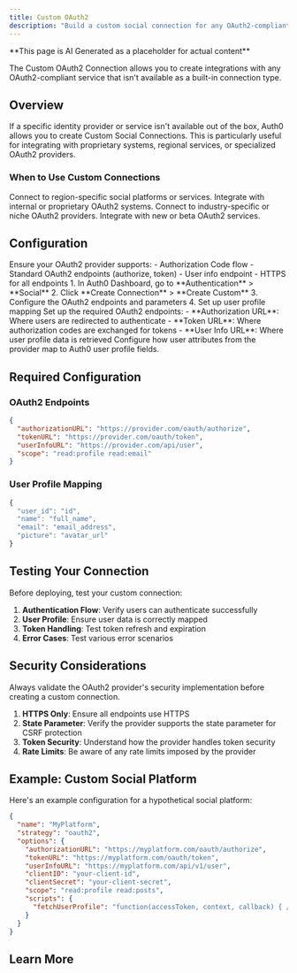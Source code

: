 ```yaml
---
title: Custom OAuth2
description: "Build a custom social connection for any OAuth2-compliant authorization server."
---
```


<Warning>
**This page is AI Generated as a placeholder for actual content** 
</Warning>

The Custom OAuth2 Connection allows you to create integrations with any OAuth2-compliant service that isn't available as a built-in connection type.

## Overview

If a specific identity provider or service isn't available out of the box, Auth0 allows you to create Custom Social Connections. This is particularly useful for integrating with proprietary systems, regional services, or specialized OAuth2 providers.

### When to Use Custom Connections

<Columns cols={2}>
  <Card title="Regional Services" icon="globe" iconType="solid">
    Connect to region-specific social platforms or services.
  </Card>
  <Card title="Proprietary Systems" icon="lock-closed" iconType="solid">
    Integrate with internal or proprietary OAuth2 systems.
  </Card>
  <Card title="Specialized APIs" icon="puzzle-piece" iconType="solid">
    Connect to industry-specific or niche OAuth2 providers.
  </Card>
  <Card title="Beta Services" icon="beaker" iconType="solid">
    Integrate with new or beta OAuth2 services.
  </Card>
</Columns>

## Configuration

<Steps>
  <Step title="Prepare OAuth2 Provider">
    Ensure your OAuth2 provider supports:
    - Authorization Code flow
    - Standard OAuth2 endpoints (authorize, token)
    - User info endpoint
    - HTTPS for all endpoints
  </Step>
  <Step title="Create Custom Connection">
    1. In Auth0 Dashboard, go to **Authentication** > **Social**
    2. Click **Create Connection** > **Create Custom**
    3. Configure the OAuth2 endpoints and parameters
    4. Set up user profile mapping
  </Step>
  <Step title="Configure Endpoints">
    Set up the required OAuth2 endpoints:
    - **Authorization URL**: Where users are redirected to authenticate
    - **Token URL**: Where authorization codes are exchanged for tokens
    - **User Info URL**: Where user profile data is retrieved
  </Step>
  <Step title="Map User Attributes">
    Configure how user attributes from the provider map to Auth0 user profile fields.
  </Step>
</Steps>

## Required Configuration

### OAuth2 Endpoints
```json
{
  "authorizationURL": "https://provider.com/oauth/authorize",
  "tokenURL": "https://provider.com/oauth/token",
  "userInfoURL": "https://provider.com/api/user",
  "scope": "read:profile read:email"
}
```

### User Profile Mapping
```javascript
{
  "user_id": "id",
  "name": "full_name",
  "email": "email_address",
  "picture": "avatar_url"
}
```

## Testing Your Connection

Before deploying, test your custom connection:

1. **Authentication Flow**: Verify users can authenticate successfully
2. **User Profile**: Ensure user data is correctly mapped
3. **Token Handling**: Test token refresh and expiration
4. **Error Cases**: Test various error scenarios

## Security Considerations

<Warning>
Always validate the OAuth2 provider's security implementation before creating a custom connection.
</Warning>

1. **HTTPS Only**: Ensure all endpoints use HTTPS
2. **State Parameter**: Verify the provider supports the state parameter for CSRF protection
3. **Token Security**: Understand how the provider handles token security
4. **Rate Limits**: Be aware of any rate limits imposed by the provider

## Example: Custom Social Platform

Here's an example configuration for a hypothetical social platform:

```json
{
  "name": "MyPlatform",
  "strategy": "oauth2",
  "options": {
    "authorizationURL": "https://myplatform.com/oauth/authorize",
    "tokenURL": "https://myplatform.com/oauth/token",
    "userInfoURL": "https://myplatform.com/api/v1/user",
    "clientID": "your-client-id",
    "clientSecret": "your-client-secret",
    "scope": "read:profile read:posts",
    "scripts": {
      "fetchUserProfile": "function(accessToken, context, callback) { /* profile mapping */ }"
    }
  }
}
```

## Learn More

<Columns cols={2}>
  <Card
    title="OAuth 2.0 Specification"
    href="https://tools.ietf.org/html/rfc6749"
    icon="book-open"
    horizontal
  />
  <Card
    title="Auth0 Custom Connections"
    href="https://auth0.com/docs/authenticate/identity-providers/social-identity-providers/custom"
    icon="puzzle-piece"
    horizontal
  />
</Columns>